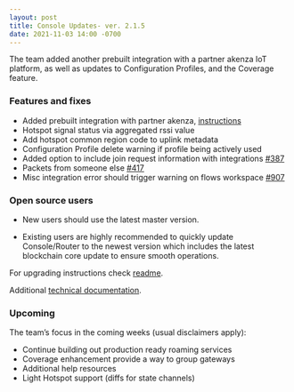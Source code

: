 ```yaml
---
layout: post
title: Console Updates- ver. 2.1.5
date: 2021-11-03 14:00 -0700
---
```


The team added another prebuilt integration with a partner akenza IoT platform, as well as updates
to Configuration Profiles, and the Coverage feature.

### Features and fixes

- Added prebuilt integration with partner akenza,
  [instructions](https://docs.helium.com/use-the-network/console/integrations/)
- Hotspot signal status via aggregated rssi value
- Add hotspot common region code to uplink metadata
- Configuration Profile delete warning if profile being actively used
- Added option to include join request information with integrations
  [#387](https://github.com/helium/router/issues/387)
- Packets from someone else [#417](https://github.com/helium/router/issues/417)
- Misc integration error should trigger warning on flows workspace
  [#907](https://github.com/helium/console/issues/907)

### Open source users

- New users should use the latest master version.

- Existing users are highly recommended to quickly update Console/Router to the newest version which
  includes the latest blockchain core update to ensure smooth operations.

For upgrading instructions check
[readme](https://github.com/helium/console#upgrading-your-open-source-consolerouter).

Additional
[technical documentation](https://docs.helium.com/use-the-network/run-console/#console-setup).

### Upcoming

The team’s focus in the coming weeks (usual disclaimers apply):

- Continue building out production ready roaming services
- Coverage enhancement provide a way to group gateways
- Additional help resources
- Light Hotspot support (diffs for state channels)
